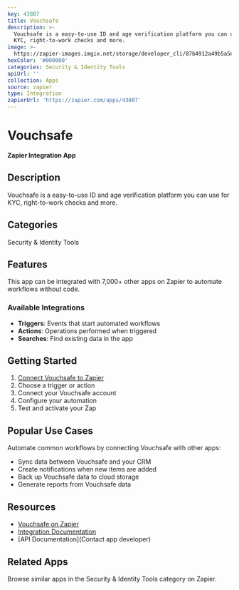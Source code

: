 ```yaml
---
key: 43807
title: Vouchsafe
description: >-
  Vouchsafe is a easy-to-use ID and age verification platform you can use for
  KYC, right-to-work checks and more.
image: >-
  https://zapier-images.imgix.net/storage/developer_cli/87b4912a49b5a5e616f6925782f4b204.png?auto=format%2Ccompress&ixlib=python-3.0.0&q=50
hexColor: '#000000'
categories: Security & Identity Tools
apiUrl: ''
collection: Apps
source: zapier
type: Integration
zapierUrl: 'https://zapier.com/apps/43807'
---
```

# Vouchsafe

**Zapier Integration App**

## Description

Vouchsafe is a easy-to-use ID and age verification platform you can use for KYC, right-to-work checks and more.

## Categories

Security & Identity Tools

## Features

This app can be integrated with 7,000+ other apps on Zapier to automate workflows without code.

### Available Integrations

- **Triggers**: Events that start automated workflows
- **Actions**: Operations performed when triggered
- **Searches**: Find existing data in the app

## Getting Started

1. [Connect Vouchsafe to Zapier](https://zapier.com/apps/43807)
2. Choose a trigger or action
3. Connect your Vouchsafe account
4. Configure your automation
5. Test and activate your Zap

## Popular Use Cases

Automate common workflows by connecting Vouchsafe with other apps:

- Sync data between Vouchsafe and your CRM
- Create notifications when new items are added
- Back up Vouchsafe data to cloud storage
- Generate reports from Vouchsafe data

## Resources

- [Vouchsafe on Zapier](https://zapier.com/apps/43807)
- [Integration Documentation](https://zapier.com/apps/43807/integrations)
- [API Documentation](Contact app developer)

## Related Apps

Browse similar apps in the Security & Identity Tools category on Zapier.
